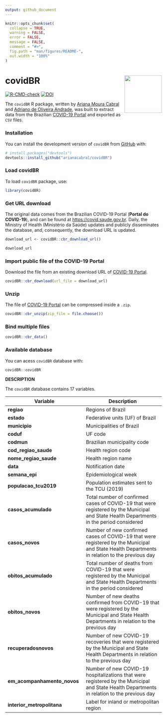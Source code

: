 ```yaml
---
output: github_document
---
```


<!-- README.md is generated from README.Rmd. Please edit that file -->

```r
knitr::opts_chunk$set(
  collapse = TRUE,
  warning = FALSE,
  error = FALSE,
  message = FALSE,
  comment = "#>",
  fig.path = "man/figures/README-",
  out.width = "100%"
)
```

# covidBR <img src="man/figures/hex-sticker_covidBR.png" align="right" width = "120px"/>

<!-- badges: start -->
[![R-CMD-check](https://github.com/arianacabral/covidBR/workflows/R-CMD-check/badge.svg)](https://github.com/arianacabral/covidBR/actions) [![DOI](https://zenodo.org/badge/561033989.svg)](https://zenodo.org/badge/latestdoi/561033989)
<!-- badges: end -->

The `covidBR` R package, written by [Ariana Moura Cabral](https://orcid.org/0000-0002-9804-353X) and [Adriano de Oliveira Andrade](https://orcid.org/0000-0002-5689-6606), was built to extract data from the Brazilian [COVID-19 Portal](https://covid.saude.gov.br) and exported as `CSV` files.

### Installation

You can install the development version of `covidBR` from [GitHub](https://github.com/) with:

```r
# install.packages("devtools")
devtools::install_github("arianacabral/covidBR")
```

### Load covidBR

To load `covidBR` package, use: 

```r
library(covidBR)
```

### Get URL download

The original data comes from the Brazilian COVID-19 Portal (**Portal do COVID-19**), and can be found at <https://covid.saude.gov.br>. Daily, the Ministry of Health (Ministério da Saúde) updates and publicly disseminates the database, and, consequently, the download URL is updated.

```r
download_url <- covidBR::cbr_download_url()

download_url
```

### Import public file of the COVID-19 Portal

Download the file from an existing download URL of [COVID-19 Portal](https://covid.saude.gov.br).

```r
covidBR::cbr_download(url_file = download_url)
```

### Unzip

The file of [COVID-19 Portal](https://covid.saude.gov.br) can be compressed inside a `.zip`.

```r
covidBR::cbr_unzip(zip_file = file.choose())
```

### Bind multiple files

```r
covidBR::cbr_data()
```

### Available database 

You can acess `covidBR` database with:

```r
covidBR::covidBR
```

**DESCRIPTION**

The `covidBR` database contains 17 variables.

|Variable|Description|
|-----|-----|
|**regiao**|Regions of Brazil|
|**estado**|Federative units (UF) of Brazil|
|**municipio**|Municipalities of Brazil|
|**coduf**|UF code|
|**codmun**|Brazilian municipality code|
|**cod_regiao_saude**|Health region code|
|**nome_regiao_saude**|Health region name|
|**data**|Notification date|
|**semana_epi**|Epidemiological week|
|**populacao_tcu2019**|Population estimates sent to the TCU (2019)|
|**casos_acumulado**|Total number of confirmed cases of COVID-19 that were registered by the Municipal and State Health Departments in the period considered|
|**casos_novos**|Number of new confirmed cases of COVID-19 that were registered by the Municipal and State Health Departments in relation to the previous day|
|**obitos_acumulado**|Total number of deaths from COVID-19 that were registered by the Municipal and State Health Departments in the period considered|
|**obitos_novos**|Number of new deaths confirmed from COVID-19 that were registered by the Municipal and State Health Departments in relation to the previous day|
|**recuperadosnovos**|Number of new COVID-19 recoveries that were registered by the Municipal and State Health Departments in relation to the previous day|
|**em_acompanhamento_novos**|Number of new COVID-19 hospitalizations that were registered by the Municipal and State Health Departments in relation to the previous day|
|**interior_metropolitana**|Label for inland or metropolitan region|
